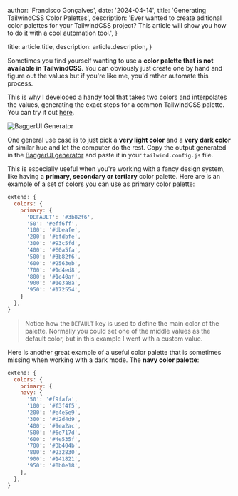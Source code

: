
  author: 'Francisco Gonçalves',
  date: '2024-04-14',
  title: 'Generating TailwindCSS Color Palettes',
  description:
    'Ever wanted to create aditional color palettes for your TailwindCSS project? This article will show you how to do it with a cool automation tool.',
}

  title: article.title,
  description: article.description,
}


Sometimes you find yourself wanting to use a **color palette that is not available in TailwindCSS**. You can obviously just create one by hand and figure out the values but if you're like me, you'd rather automate this process.

This is why I developed a handy tool that takes two colors and interpolates the values, generating the exact steps for a common TailwindCSS palette. You can try it out [here](https://bagger-ui.vercel.app/generator/palette).

![BaggerUI Generator](https://i.imgur.com/C99bj6w.png)

One general use case is to just pick a **very light color** and a **very dark color** of similar hue and let the computer do the rest. Copy the output generated in the [BaggerUI generator](https://bagger-ui.vercel.app/generatorgenerator/palette) and paste it in your `tailwind.config.js` file.

This is especially useful when you're working with a fancy design system, like having a **primary, secondary or tertiary** color palette. Here are is an example of a set of colors you can use as primary color palette:

```js
extend: {
  colors: {
    primary: {
      'DEFAULT': '#3b82f6',
      '50': '#eff6ff',
      '100': '#dbeafe',
      '200': '#bfdbfe',
      '300': '#93c5fd',
      '400': '#60a5fa',
      '500': '#3b82f6',
      '600': '#2563eb',
      '700': '#1d4ed8',
      '800': '#1e40af',
      '900': '#1e3a8a',
      '950': '#172554',
    }
  },
}
```

> Notice how the `DEFAULT` key is used to define the main color of the palette. Normally you could set one of the middle values as the default color, but in this example I went with a custom value.

Here is another great example of a useful color palette that is sometimes missing when working with a dark mode. The **navy color palette**:

```js
extend: {
  colors: {
    primary: {
    navy: {
      '50': '#f9fafa',
      '100': '#f3f4f5',
      '200': '#e4e5e9',
      '300': '#d2d4d9',
      '400': '#9ea2ac',
      '500': '#6e717d',
      '600': '#4e535f',
      '700': '#3b404b',
      '800': '#232830',
      '900': '#141821',
      '950': '#0b0e18',
    },
  },
}
```
